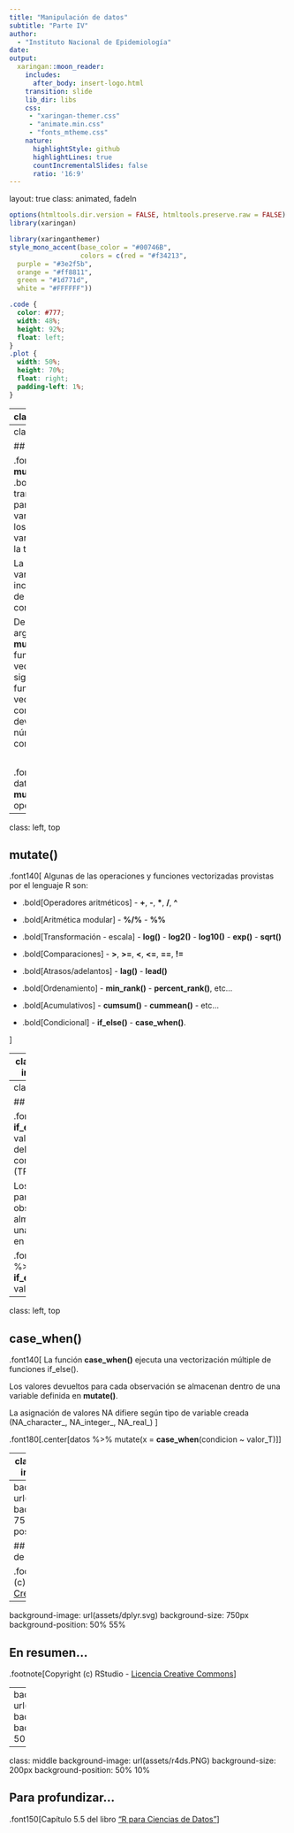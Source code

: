 ```yaml
---
title: "Manipulación de datos"
subtitle: "Parte IV"  
author: 
  - "Instituto Nacional de Epidemiología"
date: 
output:
  xaringan::moon_reader:
    includes:
      after_body: insert-logo.html
    transition: slide
    lib_dir: libs
    css: 
     - "xaringan-themer.css"
     - "animate.min.css"
     - "fonts_mtheme.css"
    nature:
      highlightStyle: github
      highlightLines: true
      countIncrementalSlides: false
      ratio: '16:9'
---
```

layout: true
class: animated, fadeIn

```r
options(htmltools.dir.version = FALSE, htmltools.preserve.raw = FALSE)
library(xaringan)
```

```r
library(xaringanthemer)
style_mono_accent(base_color = "#00746B", 
                  colors = c(red = "#f34213",
  purple = "#3e2f5b",
  orange = "#ff8811",
  green = "#1d771d",
  white = "#FFFFFF"))
```

```css
.code {
  color: #777;
  width: 48%;
  height: 92%;
  float: left;
}
.plot {
  width: 50%;
  height: 70%;
  float: right;
  padding-left: 1%;
}
```

---
class: left, middle

background-image: url(assets/dplyr.PNG)
background-size: 180px
background-position: 50% 10%

.font140[ 
<br> 
<br> 
<br> 
- En el encuentro de hoy presentaremos la última función importante del **paquete dplyr** que tienen como propósito la manipulación de datos dentro del ecosistema **tidyverse**.

- Como siempre vamos a integrarla en la práctica con las vistas anteriormente. (**select**, **filter**, **arrange**, **count**, **summarise** y **group_by**)

- Esta función-verbo se llama **mutate()**.
]

---
class: left, top


## mutate()

.font140[ 
La función **mutate()** del inglés .bold[mutar o transformar], sirve para crear nuevas variables, a partir de los valores de otras variables, dentro de la tabla de datos.

La o las nuevas variables creadas se incorporan al final de las columnas del conjunto de datos.

Dentro de los argumentos de **mutate()** se aplican funciones vectorizadas, lo que significa que la función toma un vector de valores como entrada y devuelve el mismo número de valores como salida.
]

<br>

.font160[.center[  
datos %>% **mutate**(nueva_var = operación/función)
]]

---
class: left, top


## mutate()

.font140[ 
Algunas de las operaciones y funciones vectorizadas provistas por el lenguaje R son:


- .bold[Operadores aritméticos] - **+**, **-**, __\*__, **/**, **^**   

- .bold[Aritmética modular] - **%/%** - **%%** 

- .bold[Transformación - escala] - **log()** - **log2()** - **log10()** - **exp()** - **sqrt()**

- .bold[Comparaciones] - **>**, **>=**, **<**, **<=**, **==**, **!=**

- .bold[Atrasos/adelantos] - **lag()** - **lead()**

- .bold[Ordenamiento] - **min_rank()** - **percent_rank()**, etc...

- .bold[Acumulativos] - **cumsum()** - **cummean()** - etc...

- .bold[Condicional] - **if_else()** - **case_when()**.

]


---
class: center, middle, inverse, hide-logo

## Abrimos el script practica6.R 

## Trabajamos con mutate() integrando las funciones conocidas 

---
class: left, top

## if_else()

.font140[ 
La función **if_else()** devuelve valores dependiendo del resultado de una condición lógica (TRUE/FALSE).

Los valores devueltos para cada observación se almacenan dentro de una variable definida en **mutate()**.
]

.font180[.center[datos %>% mutate(x = **if_else**(condicion, valor_T, valor_F)]]


---
class: left, top

## case_when()

.font140[ 
La función **case_when()** ejecuta una vectorización múltiple de funciones if_else().

Los valores devueltos para cada observación se almacenan dentro de una variable definida en **mutate()**.

La asignación de valores NA difiere según tipo de variable creada (NA\_character\_, NA\_integer\_, NA\_real\_)
]

.font180[.center[datos %>% mutate(x = **case_when**(condicion ~ valor_T)]]


---
class: center, middle, inverse, hide-logo

## Volvemos al script practica6.R 

## Aplicamos if_else() y case_when() dentro de mutate().

---
background-image: url(assets/mutate.svg) 
background-size: 750px
background-position: 50% 55%

## Mapa conceptual de mutate()

.footnote[Copyright (c) RStudio - [Licencia Creative Commons]( http://creativecommons.org/licenses/by/4.0/)]

---
background-image: url(assets/dplyr.svg) 
background-size: 750px
background-position: 50% 55%

## En resumen...

.footnote[Copyright (c) RStudio - [Licencia Creative Commons]( http://creativecommons.org/licenses/by/4.0/)]

---
background-image: url(assets/dplyr_covid.jpg) 
background-size: 750px
background-position: 50% 55%

---
class: middle
background-image: url(assets/r4ds.PNG) 
background-size: 200px
background-position: 50% 10%

## Para profundizar...

.font150[Capítulo 5.5 del libro ["R para Ciencias de Datos"](https://es.r4ds.hadley.nz/05-transform.html)]
